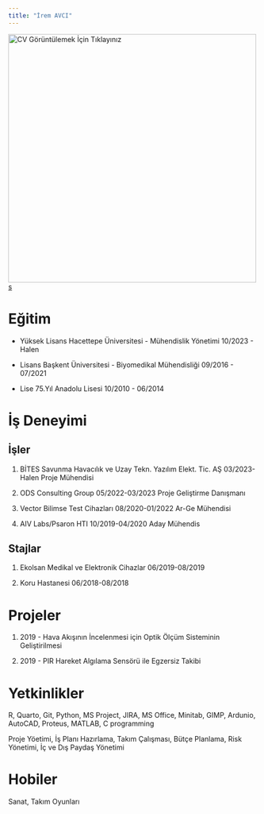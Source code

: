 ```yaml
---
title: "İrem AVCI"
---
```


[![CV Görüntülemek İçin Tıklayınız](/assets/images/IremAvci.jpg){fig-align="center" width="500"}s](/assets/CV's/Irem_Avci_CV.pdf)

# Eğitim

-   Yüksek Lisans
	Hacettepe Üniversitesi - Mühendislik Yönetimi
	10/2023 - Halen
	
-   Lisans
	Başkent Üniversitesi - Biyomedikal Mühendisliği
	09/2016 - 07/2021
	
-   Lise
	75.Yıl Anadolu Lisesi
	10/2010 - 06/2014

# İş Deneyimi

## İşler

1.  BİTES Savunma Havacılık ve Uzay Tekn. Yazılım Elekt. Tic. AŞ
	03/2023-Halen
	Proje Mühendisi
	
2.  ODS Consulting Group 
	05/2022-03/2023
	Proje Geliştirme Danışmanı
	
3.  Vector Bilimse Test Cihazları
	08/2020-01/2022
	Ar-Ge Mühendisi

4.  AIV Labs/Psaron HTI
	10/2019-04/2020
	Aday Mühendis

## Stajlar

1.  Ekolsan Medikal ve Elektronik Cihazlar
	06/2019-08/2019

2.  Koru Hastanesi
	06/2018-08/2018

# Projeler

1. 2019 - Hava Akışının İncelenmesi için Optik Ölçüm Sisteminin Geliştirilmesi

2. 2019 - PIR Hareket Algılama Sensörü ile Egzersiz Takibi

# 

# Yetkinlikler

R, Quarto, Git, Python, MS Project, JIRA, MS Office, Minitab, GIMP, Ardunio, AutoCAD, Proteus, MATLAB, C programming

Proje Yöetimi, İş Planı Hazırlama, Takım Çalışması, Bütçe Planlama, Risk Yönetimi, İç ve Dış Paydaş Yönetimi

# Hobiler
Sanat, Takım Oyunları